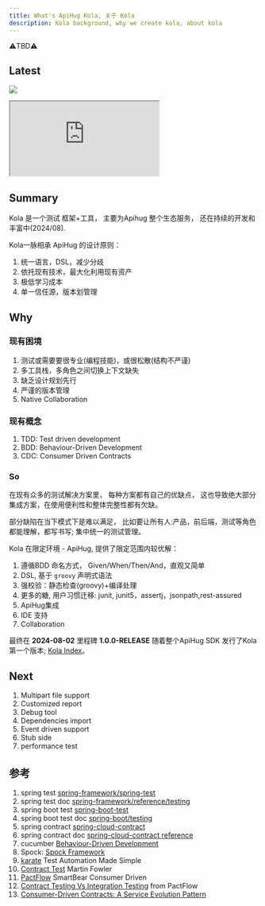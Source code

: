 ```yaml
---
title: What's ApiHug Kola, 关于 Kola
description: Kola background, why we create kola, about kola
---
```


⚠️TBD⚠️

## Latest

<a target="_blank" href="https://search.maven.org/artifact/com.apihug/it-bom"><img
  src="https://img.shields.io/maven-central/v/com.apihug/it-bom.svg?label=Maven%20Central"/></a>

<div>
  <iframe
    src="https://plugins.jetbrains.com/embeddable/install/23534"
    border="0"
    height={'48px'}
    allow="accelerometer; autoplay; clipboard-write; encrypted-media; gyroscope; picture-in-picture"
    allowFullScreen
  ></iframe>
</div>

## Summary

Kola 是一个测试 框架+工具， 主要为Apihug 整个生态服务， 还在持续的开发和丰富中(2024/08).

Kola一脉相承 ApiHug 的设计原则：

1. 统一语言，DSL，减少分歧
2. 依托现有技术，最大化利用现有资产
3. 极低学习成本
4. 单一信任源，版本划管理

## Why

### 现有困境

1. 测试或需要要很专业(编程技能)，或很松散(结构不严谨)
2. 多工具栈，多角色之间切换上下文缺失
3. 缺乏设计规划先行
4. 严谨的版本管理
5. Native Collaboration


### 现有概念

1. TDD: Test driven development
2. BDD: Behaviour-Driven Development
3. CDC: Consumer Driven Contracts

### So

在现有众多的测试解决方案里， 每种方案都有自己的优缺点， 这也导致绝大部分集成方案，在使用便利性和整体完整性都有欠缺。 

部分缺陷在当下模式下是难以满足， 比如要让所有人:产品，前后端，测试等角色都能理解，都写书写; 集中统一的测试管理。 

Kola 在限定环境 - ApiHug, 提供了限定范围内较优解：

1. 遵循BDD 命名方式， Given/When/Then/And，直观又简单
2. DSL, 基于 `groovy` 声明式语法
3. 强校验：静态检查(groovy)+编译处理 
4. 更多的糖, 用户习惯迁移: junit, junit5，assertj，jsonpath,rest-assured
5. ApiHug集成
6. IDE 支持
7. Collaboration

最终在 **2024-08-02** 里程碑 **1.0.0-RELEASE**  随着整个ApiHug SDK 发行了Kola 第一个版本; [Kola Index](/zhCN-docs/kola)。

## Next

1. Multipart file support
2. Customized report
3. Debug tool
4. Dependencies import
5. Event driven support
6. Stub side
7. performance test


## 参考

1. spring test [spring-framework/spring-test](https://github.com/spring-projects/spring-framework/tree/main/spring-test)
2. spring test doc [spring-framework/reference/testing](https://docs.spring.io/spring-framework/reference/testing.html)
3. spring boot test [spring-boot-test](https://github.com/spring-projects/spring-boot/tree/main/spring-boot-project/spring-boot-test)
4. spring boot test doc [spring-boot/testing](https://docs.spring.io/spring-boot/reference/testing/index.html)
5. spring contract [spring-cloud-contract](https://github.com/spring-cloud/spring-cloud-contract)
6. spring contract doc [spring-cloud-contract reference](https://docs.spring.io/spring-cloud-contract/reference/)
7. cucumber [Behaviour-Driven Development](https://cucumber.io/docs/bdd/)
8. Spock: [Spock Framework](https://spockframework.org/)
9. [karate](https://karatelabs.github.io/karate/) Test Automation Made Simple
10. [Contract Test](https://martinfowler.com/bliki/ContractTest.html) Martin Fowler
11. [PactFlow](https://pactflow.io/) SmartBear Consumer Driven
12. [Contract Testing Vs Integration Testing](https://pactflow.io/blog/contract-testing-vs-integration-testing/) from PactFlow
13. [Consumer-Driven Contracts: A Service Evolution Pattern](https://martinfowler.com/articles/consumerDrivenContracts.html)

